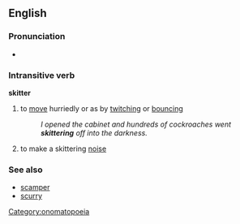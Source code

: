 ==English==
===Pronunciation===
*{{audio|en-us-skitter.ogg|Audio (US)}}

===Intransitive verb===
'''skitter'''
#to [[move]] hurriedly or as by [[twitch]]ing or [[bouncing]]
#:''I opened the cabinet and hundreds of cockroaches went '''skittering''' off into the darkness.''
#to make a skittering [[noise]]

===See also===
*[[scamper]]
*[[scurry]]

[[Category:onomatopoeia]]